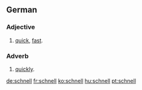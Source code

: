 ==German==

===Adjective===

# [[quick]], [[fast]].

===Adverb===

# [[quickly]].

[[de:schnell]]
[[fr:schnell]]
[[ko:schnell]]
[[hu:schnell]]
[[pt:schnell]]